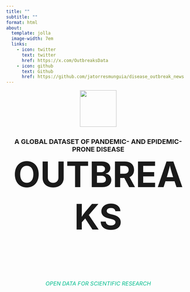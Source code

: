 ---
title: ""
subtitle: ""
format: html
about:
  template: jolla
  image-width: 7em
  links:
    - icon: twitter
      text: twitter
      href: https://x.com/OutbreaksData
    - icon: github
      text: Github
      href: https://github.com/jatorresmunguia/disease_outbreak_news
---

<style>
  /* Media query para pantallas más pequeñas */
  @media (max-width: 768px) {
    h1 {
      font-size: 48px; /* Tamaño reducido para móviles */
    }

    h2 {
      font-size: 16px;
    }

    h6 {
      font-size: 13px;
    }

    img {
      width: 80px; /* Ajustar el tamaño de la imagen en móviles */
    }
  }
</style>

<div style="text-align: center;">
  <img src="images/virus-covid-solid.svg" style="display: block; margin: 0 auto; width: 100px;">
  <h2 style="font-size: 18px; margin-bottom: 0px; margin-top: 30px;">A GLOBAL DATASET OF PANDEMIC- AND EPIDEMIC-PRONE DISEASE</h2>
  <h1 style="font-size: 96px; margin-top: 0px;">OUTBREAKS</h1>
  <div style="height: 30px;"></div> 
  <h6 style="font-size: 15px; color: #00bc8c;">OPEN DATA FOR SCIENTIFIC RESEARCH</h6>
</div>

